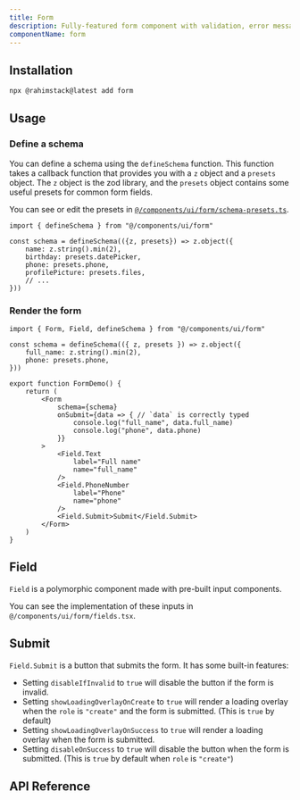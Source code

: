 ```yaml
---
title: Form
description: Fully-featured form component with validation, error messages, and more. Built on top of React Hook Form and zod.
componentName: form
---
```


<ComponentPreview name="form-demo" />

## Installation

```bash
npx @rahimstack@latest add form
```

## Usage

### Define a schema

You can define a schema using the `defineSchema` function. This function takes a callback function that provides you with a `z` object and a `presets` object.
The `z` object is the zod library, and the `presets` object contains some useful presets for common form fields.

You can see or edit the presets in [`@/components/ui/form/schema-presets.ts`](https://github.com/5rahim/chalk-ui/blob/main/src/workshop/form/schema-presets.ts).

```tsx title="Example"
import { defineSchema } from "@/components/ui/form"

const schema = defineSchema(({z, presets}) => z.object({
    name: z.string().min(2),
    birthday: presets.datePicker,
    phone: presets.phone,
    profilePicture: presets.files,
    // ...
}))
```

### Render the form

```tsx /full_name/ /phone/
import { Form, Field, defineSchema } from "@/components/ui/form"

const schema = defineSchema(({ z, presets }) => z.object({
    full_name: z.string().min(2),
    phone: presets.phone,
}))

export function FormDemo() {
    return (
        <Form
            schema={schema}
            onSubmit={data => { // `data` is correctly typed
                console.log("full_name", data.full_name)
                console.log("phone", data.phone)
            }}
        >
            <Field.Text
                label="Full name"
                name="full_name"
            />
            <Field.PhoneNumber
                label="Phone"
                name="phone"
            />
            <Field.Submit>Submit</Field.Submit>
        </Form>
    )
}
```

## Field

`Field` is a polymorphic component made with pre-built input components.

You can see the implementation of these inputs in `@/components/ui/form/fields.tsx`.

## Submit

`Field.Submit` is a button that submits the form. It has some built-in features:
- Setting `disableIfInvalid` to `true` will disable the button if the form is invalid.
- Setting `showLoadingOverlayOnCreate` to `true` will render a loading overlay when the `role` is `"create"` and the form is submitted. (This is `true` by default)
- Setting `showLoadingOverlayOnSuccess` to `true` will render a loading overlay when the form is submitted.
- Setting `disableOnSuccess` to `true` will disable the button when the form is submitted. (This is `true` by default when `role` is `"create"`)

## API Reference

<ComponentAnatomy name="form" />
